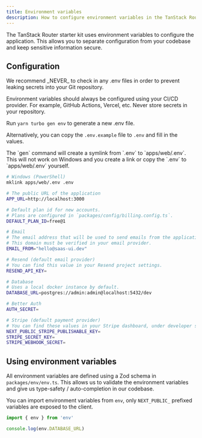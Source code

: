 ```yaml
---
title: Environment variables
description: How to configure environment variables in the TanStack Router starter kit.
---
```


The TanStack Router starter kit uses environment variables to configure the application.
This allows you to separate configuration from your codebase and keep sensitive information secure.

## Configuration

<Info>
  We recommend _NEVER_ to check in any .env files in order to prevent leaking
  secrets into your Git repository.
</Info>

Environment variables should always be configured using your CI/CD provider. For example, GitHub Actions, Vercel, etc. Never store secrets in your repository.

Run `yarn turbo gen env` to generate a new .env file.

Alternatively, you can copy the `.env.example` file to `.env` and fill in the values.

<Info status="warning">
  The `gen` command will create a symlink from `.env` to `apps/web/.env`. This
  will not work on Windows and you create a link or copy the `.env` to
  `apps/web/.env` yourself.
</Info>

```bash
# Windows (PowerShell)
mklink apps/web/.env .env
```

```bash
# The public URL of the application
APP_URL=http://localhost:3000

# Default plan id for new accounts.
# Plans are configured in `packages/config/billing.config.ts`.
DEFAULT_PLAN_ID=free@1

# Email
# The email address that will be used to send emails from the application.
# This domain must be verified in your email provider.
EMAIL_FROM="hello@saas-ui.dev"

# Resend (default email provider)
# You can find this value in your Resend project settings.
RESEND_API_KEY=

# Database
# Uses a local docker instance by default.
DATABASE_URL=postgres://admin:admin@localhost:5432/dev

# Better Auth
AUTH_SECRET=

# Stripe (default payment provider)
# You can find these values in your Stripe dashboard, under developer settings.
NEXT_PUBLIC_STRIPE_PUBLISHABLE_KEY=
STRIPE_SECRET_KEY=
STRIPE_WEBHOOK_SECRET=
```

## Using environment variables

All environment variables are defined using a Zod schema in `packages/env/env.ts`.
This allows us to validate the environment variables and give us type-safety / auto-completion in our codebase.

You can import environment variables from `env`, only `NEXT_PUBLIC_` prefixed variables are exposed to the client.

```ts
import { env } from 'env'

console.log(env.DATABASE_URL)
```
